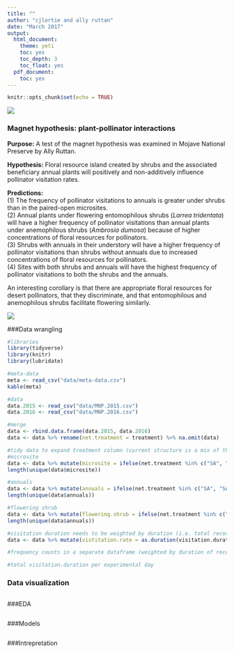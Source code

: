 ```yaml
---
title: ""
author: "cjlortie and ally ruttan"
date: "March 2017"
output:
  html_document:
    theme: yeti
    toc: yes
    toc_depth: 3
    toc_float: yes
  pdf_document:
    toc: yes
---
```


```r
knitr::opts_chunk$set(echo = TRUE)
```
![](./MNP.jpg)

### Magnet hypothesis: plant-pollinator interactions
**Purpose:** A test of the magnet hypothesis was examined in Mojave National Preserve by Ally Ruttan.    

**Hypothesis:** Floral resource island created by shrubs and the associated beneficiary annual plants will positively and non-additively influence pollinator visitation rates. 

**Predictions:**  
(1) The frequency of pollinator visitations to annuals is greater under shrubs than in the paired-open microsites.  
(2) Annual plants under flowering entomophilous shrubs (*Larrea tridentata*) will have a higher frequency of pollinator visitations than annual plants under anemophilous shrubs (*Ambrosia dumosa*) because of higher concentrations of floral resources for pollinators.  
(3) Shrubs with annuals in their understory will have a higher frequency of pollinator visitations than shrubs without annuals due to increased concentrations of floral resources for pollinators.  
(4) Sites with both shrubs and annuals will have the highest frequency of pollinator visitations to both the shrubs and the annuals. 

An interesting corollary is that there are appropriate floral resources for desert pollinators, that they discriminate, and that entomophilous and anemophilous shrubs facilitate flowering similarly.

![](./map.jpg)

###Data wrangling
```r
#libraries
library(tidyverse)
library(knitr)
library(lubridate)

#meta-data
meta <- read_csv("data/meta-data.csv")
kable(meta)

#data
data.2015 <- read_csv("data/MNP.2015.csv")
data.2016 <- read_csv("data/MNP.2016.csv")

#merge
data <- rbind.data.frame(data.2015, data.2016)
data <- data %>% rename(net.treatment = treatment) %>% na.omit(data)

#tidy data to expand treatment column (current structure is a mix of three factors)
#microsite
data <- data %>% mutate(microsite = ifelse(net.treatment %in% c("SA", "SAA", "SX"), "Larrea", ifelse(net.treatment %in% c("OA"), "open", ifelse(net.treatment %in% c("AMB"), "Ambrosia", NA))))
length(unique(data$microsite))

#annuals
data <- data %>% mutate(annuals = ifelse(net.treatment %in% c("SA", "SAA"), "annuals", ifelse(net.treatment %in% c("OA"), "annuals", ifelse(net.treatment %in% c("AMB"), "annuals", "none"))))
length(unique(data$annuals))

#flowering shrub
data <- data %>% mutate(flowering.shrub = ifelse(net.treatment %in% c("SAA", "SX"), "flowering shrub", ifelse(net.treatment %in% c("AMB", "SA", "OA"), "no shrub flowers", "NA")))
length(unique(data$annuals))

#visitation duration needs to be weighted by duration (i.e. total recording time to address sampling effort)
data <- data %>% mutate(vistitation.rate = as.duration(visitation.duration)/as.duration(total.duration))

#frequency counts in a separate dataframe (weighted by duration of recording)

#total visitation.duration per experimental day


```

### Data visualization
```r


```

###EDA
```r


```

###Models
```r


```

###Intrepretation



